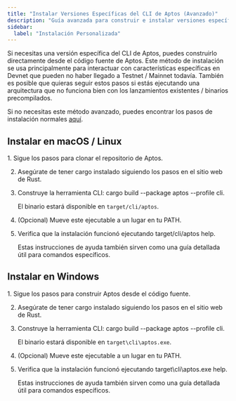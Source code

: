 ```yaml
---
title: "Instalar Versiones Específicas del CLI de Aptos (Avanzado)"
description: "Guía avanzada para construir e instalar versiones específicas del CLI de Aptos desde el código fuente para necesidades especializadas de desarrollo y arquitecturas personalizadas."
sidebar:
  label: "Instalación Personalizada"
---
```



Si necesitas una versión específica del CLI de Aptos, puedes construirlo directamente desde el código fuente de Aptos. Este método de instalación se usa principalmente para interactuar con características específicas en Devnet que pueden no haber llegado a Testnet / Mainnet todavía. También es posible que quieras seguir estos pasos si estás ejecutando una arquitectura que no funciona bien con los lanzamientos existentes / binarios precompilados.

Si no necesitas este método avanzado, puedes encontrar los pasos de instalación normales [aquí](/build/cli).

## Instalar en macOS / Linux

<Steps>
  1. Sigue los pasos para clonar el repositorio de Aptos.

  2. Asegúrate de tener cargo instalado siguiendo los pasos en el sitio web de Rust.

  3. Construye la herramienta CLI: cargo build --package aptos --profile cli.

     El binario estará disponible en `target/cli/aptos`.

  4. (Opcional) Mueve este ejecutable a un lugar en tu PATH.

  5. Verifica que la instalación funcionó ejecutando target/cli/aptos help.

     Estas instrucciones de ayuda también sirven como una guía detallada útil para comandos específicos.
</Steps>

## Instalar en Windows

<Steps>
  1. Sigue los pasos para construir Aptos desde el código fuente.

  2. Asegúrate de tener cargo instalado siguiendo los pasos en el sitio web de Rust.

  3. Construye la herramienta CLI: cargo build --package aptos --profile cli.

     El binario estará disponible en `target\cli\aptos.exe`.

  4. (Opcional) Mueve este ejecutable a un lugar en tu PATH.

  5. Verifica que la instalación funcionó ejecutando target\cli\aptos.exe help.

     Estas instrucciones de ayuda también sirven como una guía detallada útil para comandos específicos.
</Steps>
